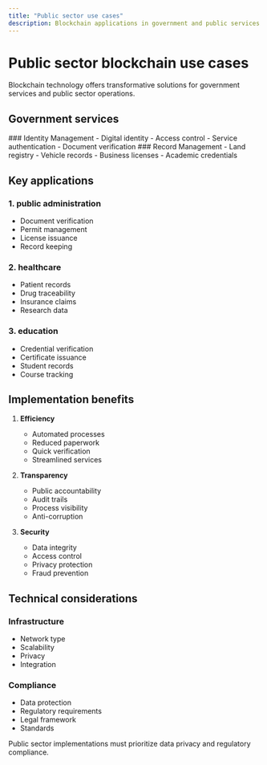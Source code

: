 ```yaml
---
title: "Public sector use cases"
description: Blockchain applications in government and public services
---
```



# Public sector blockchain use cases

<Callout type="info">
  Blockchain technology offers transformative solutions for government services
  and public sector operations.
</Callout>

## Government services

<div className="grid grid-cols-1 md:grid-cols-2 gap-6 mb-8">
  <Card>
    ### Identity Management
    - Digital identity
    - Access control
    - Service authentication
    - Document verification
  </Card>

  <Card>
    ### Record Management
    - Land registry
    - Vehicle records
    - Business licenses
    - Academic credentials
  </Card>
</div>

## Key applications

### 1. public administration

- Document verification
- Permit management
- License issuance
- Record keeping

### 2. healthcare

- Patient records
- Drug traceability
- Insurance claims
- Research data

### 3. education

- Credential verification
- Certificate issuance
- Student records
- Course tracking

## Implementation benefits

1. **Efficiency**

   - Automated processes
   - Reduced paperwork
   - Quick verification
   - Streamlined services

2. **Transparency**

   - Public accountability
   - Audit trails
   - Process visibility
   - Anti-corruption

3. **Security**
   - Data integrity
   - Access control
   - Privacy protection
   - Fraud prevention

## Technical considerations

### Infrastructure

- Network type
- Scalability
- Privacy
- Integration

### Compliance

- Data protection
- Regulatory requirements
- Legal framework
- Standards

<Callout type="warning">
  Public sector implementations must prioritize data privacy and regulatory
  compliance.
</Callout>
